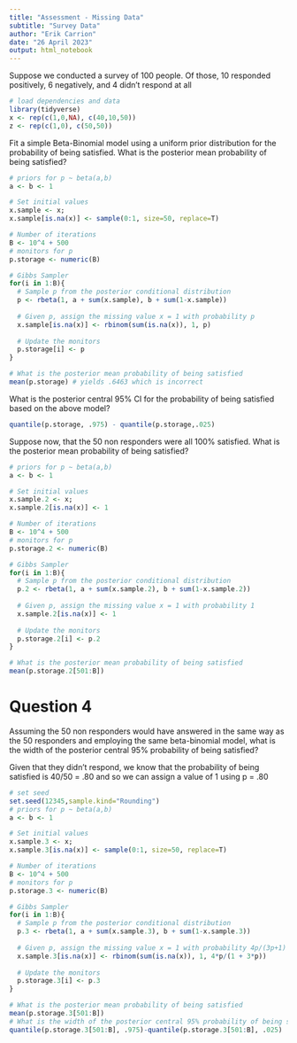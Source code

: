 ---
title: "Assessment - Missing Data"
subtitle: "Survey Data"
author: "Erik Carrion"
date: "26 April 2023"
output: html_notebook
---
Suppose we conducted a survey of 100 people. Of those, 10 responded positively, 6 negatively, and 4
didn't respond at all

```{r}
# load dependencies and data
library(tidyverse)
x <- rep(c(1,0,NA), c(40,10,50))
z <- rep(c(1,0), c(50,50))
```

Fit a simple Beta-Binomial model using a uniform prior distribution for the probability of being satisfied. What is the posterior mean probability of being satisfied?


```{r}
# priors for p ~ beta(a,b)
a <- b <- 1

# Set initial values
x.sample <- x;
x.sample[is.na(x)] <- sample(0:1, size=50, replace=T)

# Number of iterations
B <- 10^4 + 500
# monitors for p
p.storage <- numeric(B)

# Gibbs Sampler
for(i in 1:B){
  # Sample p from the posterior conditional distribution
  p <- rbeta(1, a + sum(x.sample), b + sum(1-x.sample))
  
  # Given p, assign the missing value x = 1 with probability p
  x.sample[is.na(x)] <- rbinom(sum(is.na(x)), 1, p)
  
  # Update the monitors
  p.storage[i] <- p
}

# What is the posterior mean probability of being satisfied
mean(p.storage) # yields .6463 which is incorrect
```

What is the posterior central 95% CI for the probability of being satisfied based on the above model? 

```{r}
quantile(p.storage, .975) - quantile(p.storage,.025)
```

Suppose now, that the 50 non responders were all 100% satisfied. What is the posterior mean probability of being satisfied?

```{r}
# priors for p ~ beta(a,b)
a <- b <- 1

# Set initial values
x.sample.2 <- x;
x.sample.2[is.na(x)] <- 1

# Number of iterations
B <- 10^4 + 500
# monitors for p
p.storage.2 <- numeric(B)

# Gibbs Sampler
for(i in 1:B){
  # Sample p from the posterior conditional distribution
  p.2 <- rbeta(1, a + sum(x.sample.2), b + sum(1-x.sample.2))
  
  # Given p, assign the missing value x = 1 with probability 1
  x.sample.2[is.na(x)] <- 1
  
  # Update the monitors
  p.storage.2[i] <- p.2
}

# What is the posterior mean probability of being satisfied
mean(p.storage.2[501:B])
```

# Question 4
Assuming the 50 non responders would have answered in the same way as the 50 responders and employing the same beta-binomial model, what is the width of the posterior central 95% probability of being satisfied?

Given that they didn't respond, we know that the probability of being satisfied is 40/50 = .80 and so we can assign a value of 1 using p = .80

```{r}
# set seed
set.seed(12345,sample.kind="Rounding")
# priors for p ~ beta(a,b)
a <- b <- 1

# Set initial values
x.sample.3 <- x;
x.sample.3[is.na(x)] <- sample(0:1, size=50, replace=T)

# Number of iterations
B <- 10^4 + 500
# monitors for p
p.storage.3 <- numeric(B)

# Gibbs Sampler
for(i in 1:B){
  # Sample p from the posterior conditional distribution
  p.3 <- rbeta(1, a + sum(x.sample.3), b + sum(1-x.sample.3))
  
  # Given p, assign the missing value x = 1 with probability 4p/(3p+1)
  x.sample.3[is.na(x)] <- rbinom(sum(is.na(x)), 1, 4*p/(1 + 3*p))
  
  # Update the monitors
  p.storage.3[i] <- p.3
}

# What is the posterior mean probability of being satisfied
mean(p.storage.3[501:B])
# What is the width of the posterior central 95% probability of being satisfied
quantile(p.storage.3[501:B], .975)-quantile(p.storage.3[501:B], .025)
```




